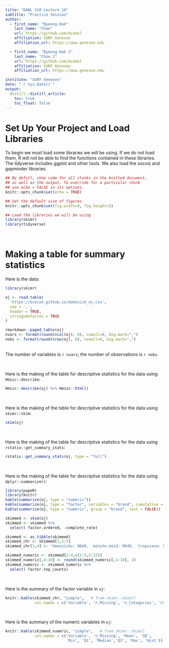 ```yaml
---
title: "DANL 310 Lecture 16"
subtitle: "Practice Session"
author: 
  - first_name: "Byeong-Hak"
    last_name: "Choe"
    url: https://github.com/bcdanl
    affiliation: SUNY Geneseo
    affiliation_url: https://www.geneseo.edu

  - first_name: "Byeong-Hak 2"
    last_name: "Choe 2"
    url: https://github.com/bcdanl
    affiliation: SUNY Geneseo
    affiliation_url: https://www.geneseo.edu

institute: "SUNY Geneseo"
date: "`r Sys.Date()`"
output: 
  distill::distill_article:
    toc: true
    toc_float: false
---
```

   

# Set Up Your Project and Load Libraries

To begin we must load some libraries we will be using. If we do not load them, R will not be able to find the functions contained in these libraries. The tidyverse includes ggplot and other tools. We also load the socviz and gapminder libraries.

```r

## By defult, show code for all chunks in the knitted document,
## as well as the output. To override for a particular chunk
## use echo = FALSE in its options.
knitr::opts_chunk$set(echo = TRUE) 

## Set the default size of figures
knitr::opts_chunk$set(fig.width=8, fig.height=5)  

## Load the libraries we will be using
library(skimr)
library(tidyverse)

```

<br>


# Making a table for summary statistics

Here is the data:

```r
library(skimr)

oj <- read.table(
  'https://bcecon.github.io/dominick_oj.csv',
  sep = ',',
  header = TRUE,
  stringsAsFactor = TRUE
)

rmarkdown::paged_table(oj)
nvars <- format(round(ncol(oj), 0), nsmall=0, big.mark=",") 
nobs <- format(round(nrow(oj), 0), nsmall=0, big.mark=",") 
```



<br> 
The number of variables is `r nvars`; the number of observations is `r nobs`.

<br>

Here is the making of the table for descriptive statistics for the data using `Hmisc::describe`:



```r
Hmisc::describe(oj) %>% Hmisc::html()
```

<br>

Here is the making of the table for descriptive statistics for the data using `skimr::skim`:

```r
skim(oj)
```

<br>

Here is the making of the table for descriptive statistics for the data using `rstatix::get_summary_stats`:

```r
rstatix::get_summary_stats(oj, type = "full")
```


<br>

Here is the making of the table for descriptive statistics for the data using `dplyr::summarize()`:

```r
library(papeR)
library(knitr)
kable(summarize(oj, type = "numeric"))
kable(summarize(oj, type = "factor", variables = "brand", cumulative = TRUE))
kable(summarize(oj, type = "numeric", group = "brand", test = FALSE))
```


```r
skimmed <- skim(oj)
skimmed <- skimmed %>% 
  select(-factor.ordered, -complete_rate)

skimmed <- as_tibble(skimmed)
skimmed_chr <- skimmed[1,2:5]
skimmed_chr[1,4] <- "dominicks: 9649,  minute.maid: 9649,  tropicana: 9649"

skimmed_numeric <- skimmed[2:4,c(2:3,5:13)]
skimmed_numeric[,4:10] <- round(skimmed_numeric[,4:10], 2)
skimmed_numeric <- skimmed_numeric %>% 
  select(-factor.top_counts)
```

<br>

Here is the summary of the factor variable in `oj`:

```r
knitr::kable(skimmed_chr, "simple",   # from skimr::skim() 
             col.names = c('Variable', 'n_Missing', 'n_Categories', 'Counts'))  
```


<br>

Here is the summary of the numeric variables in `oj`:

```r
knitr::kable(skimmed_numeric, "simple",   # from skimr::skim()
             col.names = c('Variable', 'n_Missing', 'Mean', 'SD',
                           'Min', 'Q1', 'Median','Q3', 'Max', 'Hist'))
```


